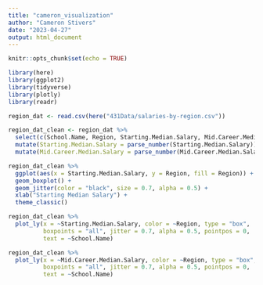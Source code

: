 ```yaml
---
title: "cameron_visualization"
author: "Cameron Stivers"
date: "2023-04-27"
output: html_document
---
```


```r
knitr::opts_chunk$set(echo = TRUE)
```

```r
library(here)
library(ggplot2)
library(tidyverse)
library(plotly)
library(readr)
```


```r
region_dat <- read.csv(here("431Data/salaries-by-region.csv"))
```

```r
region_dat_clean <- region_dat %>%
  select(c(School.Name, Region, Starting.Median.Salary, Mid.Career.Median.Salary)) %>%
  mutate(Starting.Median.Salary = parse_number(Starting.Median.Salary)) %>%
  mutate(Mid.Career.Median.Salary = parse_number(Mid.Career.Median.Salary))
```

```r
region_dat_clean %>%
  ggplot(aes(x = Starting.Median.Salary, y = Region, fill = Region)) +
  geom_boxplot() +
  geom_jitter(color = "black", size = 0.7, alpha = 0.5) +
  xlab("Starting Median Salary") +
  theme_classic()
```

```r
region_dat_clean %>%
  plot_ly(x = ~Starting.Median.Salary, color = ~Region, type = "box", 
          boxpoints = "all", jitter = 0.7, alpha = 0.5, pointpos = 0,
          text = ~School.Name) 
```

```r
region_dat_clean %>%
  plot_ly(x = ~Mid.Career.Median.Salary, color = ~Region, type = "box", 
          boxpoints = "all", jitter = 0.7, alpha = 0.5, pointpos = 0,
          text = ~School.Name) 
```


